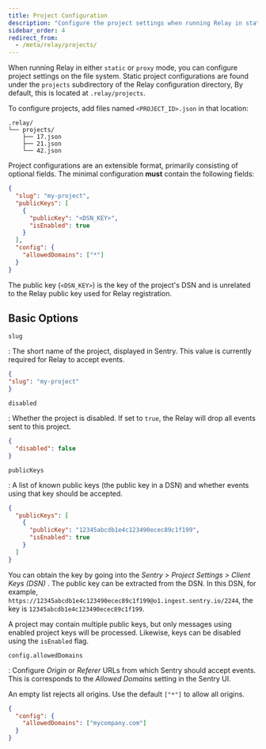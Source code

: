 ```yaml
---
title: Project Configuration
description: "Configure the project settings when running Relay in static or proxy mode."
sidebar_order: 4
redirect_from:
  - /meta/relay/projects/
---
```


When running Relay in either `static` or `proxy` mode, you can configure project settings on the file system. Static project configurations are found under the `projects` subdirectory of the Relay configuration directory, By default, this is located at `.relay/projects`.

To configure projects, add files named `<PROJECT_ID>.json` in that location:

```
.relay/
└── projects/
    ├── 17.json
    ├── 21.json
    └── 42.json
```

Project configurations are an extensible format, primarily consisting of optional
fields. The minimal configuration **must** contain the following fields:

```json
{
  "slug": "my-project",
  "publicKeys": [
    {
      "publicKey": "<DSN_KEY>",
      "isEnabled": true
    }
  ],
  "config": {
    "allowedDomains": ["*"]
  }
}
```

<Alert level="warning" title="Public Key">

The public key (`<DSN_KEY>`) is the key of the project's DSN and is unrelated to the Relay public key used for Relay registration.

</Alert>

## Basic Options

`slug`

: The short name of the project, displayed in Sentry. This value is currently
  required for Relay to accept events.

  ```json
  {
  "slug": "my-project"
  }
  ```

`disabled`

: Whether the project is disabled. If set to `true`, the Relay will drop all
  events sent to this project.

  ```json
  {
    "disabled": false
  }
  ```

`publicKeys`

: A list of known public keys (the public key in a DSN) and whether events using
  that key should be accepted.

  ```json
  {
    "publicKeys": [
      {
        "publicKey": "12345abcdb1e4c123490ecec89c1f199",
        "isEnabled": true
      }
    ]
  }
  ```

  You can obtain the key by going into the _Sentry > Project Settings > Client Keys (DSN)_ . The public key can be extracted from the DSN. In this DSN, for example, `https://12345abcdb1e4c123490ecec89c1f199@o1.ingest.sentry.io/2244`, the key is `12345abcdb1e4c123490ecec89c1f199`.

  A project may contain multiple public keys, but only messages using enabled project keys will be processed. Likewise, keys can be disabled using the `isEnabled` flag.

`config.allowedDomains`

: Configure _Origin_ or _Referer_ URLs from which Sentry should accept events.
  This is corresponds to the _Allowed Domains_ setting in the Sentry UI.

  <Alert level="warning" title="Warning">

  An empty list rejects all origins. Use the default `["*"]` to allow all origins.

  </Alert>

  ```json
  {
    "config": {
      "allowedDomains": ["mycompany.com"]
    }
  }
  ```


[getting started]: /meta/relay/getting-started/
